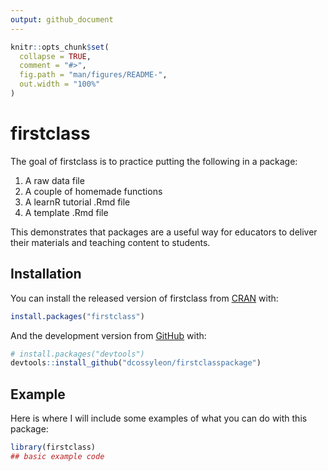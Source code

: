 ```yaml
---
output: github_document
---
```


```r
knitr::opts_chunk$set(
  collapse = TRUE,
  comment = "#>",
  fig.path = "man/figures/README-",
  out.width = "100%"
)
```
# firstclass

The goal of firstclass is to practice putting the following in a package:

1. A raw data file
2. A couple of homemade functions
3. A learnR tutorial .Rmd file
4. A template .Rmd file

This demonstrates that packages are a useful way for educators to deliver their materials and teaching content to students. 

## Installation

You can install the released version of firstclass from [CRAN](https://CRAN.R-project.org) with:

``` r
install.packages("firstclass")
```

And the development version from [GitHub](https://github.com/) with:

``` r
# install.packages("devtools")
devtools::install_github("dcossyleon/firstclasspackage")
```
## Example

Here is where I will include some examples of what you can do with this package:

```r
library(firstclass)
## basic example code
```

